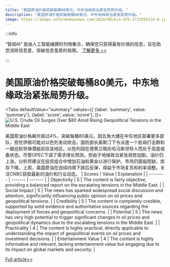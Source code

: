 ```yaml
---
title: "美国原油价格突破每桶80美元，中东地缘政治紧张局势升级。"
description: "美国原油价格突破每桶80美元，中东地缘政治紧张局势升级。"
image: https://image.informedainews.com/2024/08/Eco-UYX-1723554116-0.jpg
---
```



:::info

“智闻AI“ 是由人工智能编撰的刊物集合，确保您只获得最有价值的信息，旨在助您消除信息差，突破信息茧房的局限。  [了解更多 >>](/)

:::

# 美国原油价格突破每桶80美元，中东地缘政治紧张局势升级。


<Tabs
	defaultValue="summary"
	values={[
	{label: 'summary', value: 'summary'},
	{label: 'score', value: 'score'},
]}>
<TabItem value="summary">
<img
  src="https://image.informedainews.com/2024/08/Eco-UYX-1723554116-0.jpg"
  alt="U.S. Crude Oil Surges Over $80 Amid Rising Geopolitical Tensions in the Middle East"
/>



美国原油价格飙升超过4%，突破每桶80美元，因五角大楼在中东地区部署更多部队，担忧伊朗可能对以色列发动攻击。国防部长奥斯汀下令派遣一个航母打击群和一艘巡航导弹潜艇前往该地区。以色列因在德黑兰暗杀哈马斯领导人而处于高度戒备状态。尽管OPEC下调了需求增长预测，但由于地缘政治紧张局势加剧，油价仍上涨。分析师建议在投资组合中增加石油和黄金以进行保护。市场仍面临短缺，库存下降。上周，美国原油在连续四周下跌后反弹，得益于市场复苏和利率调整。关注CNBC获取最新的油价和行业动态。
</TabItem>
<TabItem value="score">
	| Scores     | Value   | Explanation |
	| -------- | ------- | ------- |
	| Objectivity  | 5    | The content is fairly objective, providing a balanced report on the escalating tensions in the Middle East.    |
	| Social Impact | 5     | The news has sparked widespread social discussion and attention, significantly influencing public opinion on oil prices and geopolitical tensions.    |
	| Credibility    | 5    | The content is completely credible, supported by solid evidence and authoritative sources regarding the deployment of forces and geopolitical concerns.    |
	| Potential    | 5    | The news has very high potential to trigger significant changes in oil prices and geopolitical dynamics due to the escalating tensions in the Middle East.    |
	| Practicality    | 4    | The content is highly practical, directly applicable to understanding the impact of geopolitical events on oil prices and investment decisions.    |
	| Entertainment Value    | 4    | The content is highly informative and relevant, lacking entertainment value but engaging due to its impact on global markets and security.    |
</TabItem>
</Tabs>

[Full article>>](https://www.cnbc.com/2024/08/12/crude-oil-prices-today.html)
